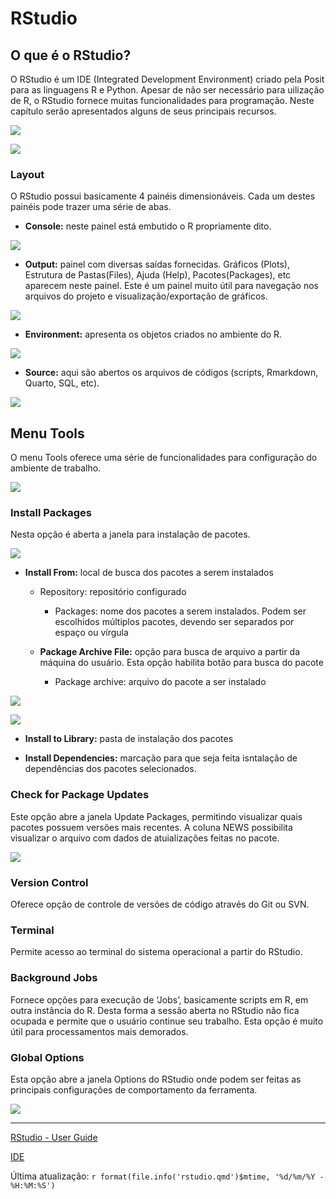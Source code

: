 # RStudio

## O que é o RStudio?

O RStudio é um IDE (Integrated Development Environment) criado pela Posit para as linguagens R e Python. Apesar de não ser necessário para uilização de R, o RStudio fornece muitas funcionalidades para programação. Neste capítulo serão apresentados alguns de seus principais recursos.

![](images/rstudio/img1.PNG){fig-align="center"}

![](images/rstudio/about_rstudio.png){fig-align="center"}

### Layout

O RStudio possui basicamente 4 painéis dimensionáveis. Cada um destes painéis pode trazer uma série de abas.

-   **Console:** neste painel está embutido o R propriamente dito.

![](images/rstudio/console.PNG){fig-align="center"}

-   **Output:** painel com diversas saídas fornecidas. Gráficos (Plots), Estrutura de Pastas(Files), Ajuda (Help), Pacotes(Packages), etc aparecem neste painel. Este é um painel muito útil para navegação nos arquivos do projeto e visualização/exportação de gráficos.

![](images/rstudio/files.PNG){fig-align="center"}

-   **Environment:** apresenta os objetos criados no ambiente do R.

![](images/rstudio/environment.PNG){fig-align="center"}

-   **Source:** aqui são abertos os arquivos de códigos (scripts, Rmarkdown, Quarto, SQL, etc).

![](images/rstudio/source.PNG){fig-align="center"}

## Menu Tools

O menu Tools oferece uma série de funcionalidades para configuração do ambiente de trabalho.

![](images/rstudio/menu_tools.png){fig-align="center"}

### Install Packages

Nesta opção é aberta a janela para instalação de pacotes.

![](images/rstudio/menu_tools_inst_pkgs.png){fig-align="center"}

-   **Install From:** local de busca dos pacotes a serem instalados

    -   Repository: repositório configurado

        -   Packages: nome dos pacotes a serem instalados. Podem ser escolhidos múltiplos pacotes, devendo ser separados por espaço ou vírgula

    -   **Package Archive File:** opção para busca de arquivo a partir da máquina do usuário. Esta opção habilita botão para busca do pacote

        -   Package archive: arquivo do pacote a ser instalado

![](images/rstudio/menu_tools_inst_pkgs_from.png){fig-align="center"}

![](images/rstudio/menu_tools_inst_pkgs_archive.png){fig-align="center"}

-   **Install to Library:** pasta de instalação dos pacotes

-   **Install Dependencies:** marcação para que seja feita isntalação de dependências dos pacotes selecionados.

### Check for Package Updates

Este opção abre a janela Update Packages, permitindo visualizar quais pacotes possuem versões mais recentes. A coluna NEWS possibilita visualizar o arquivo com dados de atuializações feitas no pacote.

![](images/rstudio/menu_tools_update_pkgs.png){fig-align="center"}

### Version Control

Oferece opção de controle de versões de código através do Git ou SVN.

### Terminal

Permite acesso ao terminal do sistema operacional a partir do RStudio.

### Background Jobs

Fornece opções para execução de 'Jobs', basicamente scripts em R, em outra instância do R. Desta forma a sessão aberta no RStudio não fica ocupada e permite que o usuário continue seu trabalho. Esta opção é muito útil para processamentos mais demorados.

### Global Options

Esta opção abre a janela Options do RStudio onde podem ser feitas as principais configurações de comportamento da ferramenta.

![](images/rstudio/menu_tools_global_options.png){fig-align="center"}

------------------------------------------------------------------------

[RStudio - User Guide](https://docs.posit.co/ide/user/)

[IDE](https://en.wikipedia.org/wiki/Integrated_development_environment)

Última atualização: `r format(file.info('rstudio.qmd')$mtime, '%d/%m/%Y - %H:%M:%S')`
